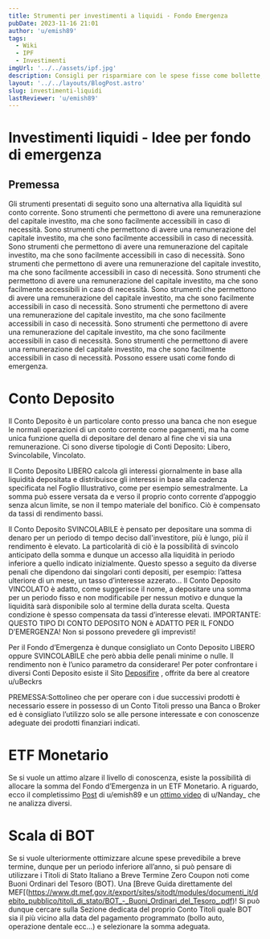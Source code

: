 ```yaml
---
title: Strumenti per investimenti a liquidi - Fondo Emergenza
pubDate: 2023-11-16 21:01
author: 'u/emish89'
tags:
  - Wiki
  - IPF
  - Investimenti
imgUrl: '../../assets/ipf.jpg'
description: Consigli per risparmiare con le spese fisse come bollette, assicurazioni auto, etc
layout: '../../layouts/BlogPost.astro'
slug: investimenti-liquidi
lastReviewer: 'u/emish89'
---
```


# **Investimenti liquidi - Idee per fondo di emergenza**

## **Premessa**
Gli strumenti presentati di seguito sono una alternativa alla liquidità sul conto corrente. Sono strumenti che permettono di avere una remunerazione del capitale investito, ma che sono facilmente accessibili in caso di necessità. Sono strumenti che permettono di avere una remunerazione del capitale investito, ma che sono facilmente accessibili in caso di necessità. Sono strumenti che permettono di avere una remunerazione del capitale investito, ma che sono facilmente accessibili in caso di necessità. Sono strumenti che permettono di avere una remunerazione del capitale investito, ma che sono facilmente accessibili in caso di necessità. Sono strumenti che permettono di avere una remunerazione del capitale investito, ma che sono facilmente accessibili in caso di necessità. Sono strumenti che permettono di avere una remunerazione del capitale investito, ma che sono facilmente accessibili in caso di necessità. Sono strumenti che permettono di avere una remunerazione del capitale investito, ma che sono facilmente accessibili in caso di necessità. Sono strumenti che permettono di avere una remunerazione del capitale investito, ma che sono facilmente accessibili in caso di necessità. 
Sono strumenti che permettono di avere una remunerazione del capitale investito, ma che sono facilmente accessibili in caso di necessità.
Possono essere usati come fondo di emergenza.

# Conto Deposito

Il Conto Deposito è un particolare conto presso una banca che non esegue le normali operazioni di un conto corrente come pagamenti, ma ha come unica funzione quella di depositare del denaro al fine che vi sia una remunerazione. Ci sono diverse tipologie di Conti Deposito: Libero, Svincolabile, Vincolato.

Il Conto Deposito LIBERO calcola gli interessi giornalmente in base alla liquidità depositata e distribuisce gli interessi in base alla cadenza specificata nel Foglio Illustrativo, come per esempio semestralmente. La somma può essere versata da e verso il proprio conto corrente d’appoggio senza alcun limite, se non il tempo materiale del bonifico. Ciò è compensato da tassi di rendimento bassi.

Il Conto Deposito SVINCOLABILE è pensato per depositare una somma di denaro per un periodo di tempo deciso dall'investitore, più è lungo, più il rendimento è elevato. La particolarità di ciò è la possibilità di svincolo anticipato della somma e dunque un accesso alla liquidità in periodo inferiore a quello indicato inizialmente. Questo spesso a seguito da diverse penali che dipendono dai singolari conti depositi, per esempio: l’attesa ulteriore di un mese, un tasso d’interesse azzerato…
Il Conto Deposito VINCOLATO è adatto, come suggerisce il nome, a depositare una somma per un periodo fisso e non modificabile per nessun motivo e dunque la liquidità sarà disponibile solo al termine della durata scelta. Questa condizione è spesso compensata da tassi d’interesse elevati. IMPORTANTE: QUESTO TIPO DI CONTO DEPOSITO NON è ADATTO PER IL FONDO D’EMERGENZA! Non si possono prevedere gli imprevisti!

Per il Fondo d’Emergenza è dunque consigliato un Conto Deposito LIBERO oppure SVINCOLABILE che però abbia delle penali minime o nulle. Il rendimento non è l’unico parametro da considerare! Per poter confrontare i diversi Conti Deposito esiste il Sito [Deposifire](https://deposifire.com/) , offrite da bere al creatore u/uBeckrs

PREMESSA:Sottolineo che per operare con i due successivi prodotti è necessario essere in possesso di un Conto Titoli presso una Banca o Broker ed è consigliato l’utilizzo solo se alle persone interessate e con conoscenze adeguate dei prodotti finanziari indicati.

# ETF Monetario

Se si vuole un attimo alzare il livello di conoscenza, esiste la possibilità di allocare la somma del Fondo d’Emergenza in un ETF Monetario. 
A riguardo, ecco il completissimo [Post](https://www.reddit.com/r/ItaliaPersonalFinance/comments/15bqgt2/ennesimo_post_sugli_etf_monetari_analisi_di_xeon/?utm_source=share&utm_medium=web2x&context=3) di u/emish89 e un [ottimo video](https://youtu.be/8YYqoSCZ1Yo?feature=shared) di u/Nanday\_ che ne analizza diversi.

# Scala di BOT

Se si vuole ulteriormente ottimizzare alcune spese prevedibile a breve termine, dunque per un periodo inferiore all’anno, si può pensare di utilizzare i Titoli di Stato Italiano a Breve Termine Zero Coupon noti come Buoni Ordinari del Tesoro (BOT). Una [Breve Guida direttamente del MEF[(https://www.dt.mef.gov.it/export/sites/sitodt/modules/documenti_it/debito_pubblico/titoli_di_stato/BOT_-_Buoni_Ordinari_del_Tesoro_.pdf)! Si può dunque cercare sulla Sezione dedicata del proprio Conto Titoli quale BOT sia il più vicino alla data del pagamento programmato (bollo auto, operazione dentale ecc…) e selezionare la somma adeguata.
